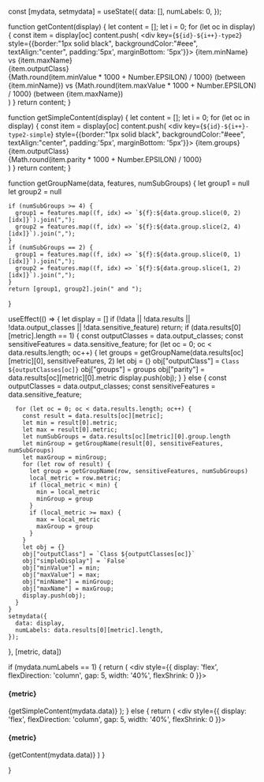 
  const [mydata, setmydata] = useState({
    data: [],
    numLabels: 0,
  });

  function getContent(display) {
    let content = [];
    let i = 0;
    for (let oc in display) {
      const item = display[oc]
      content.push(
        <div key={`${id}-${i++}-type2`} style={{border:"1px solid black", backgroundColor:"#eee", textAlign:"center", padding:'5px', marginBottom: '5px'}}>
          {item.minName} vs {item.maxName}<br/>
          {item.outputClass}<br/>{Math.round(item.minValue * 1000 + Number.EPSILON) / 1000} (between {item.minName}) vs {Math.round(item.maxValue * 1000 + Number.EPSILON) / 1000} (between {item.maxName})<br/>
        </div>
      )
    }
    return content;
  }

  function getSimpleContent(display) {
    let content = [];
    let i = 0;
    for (let oc in display) {
      const item = display[oc]
      content.push(
        <div key={`${id}-${i++}-type2-simple`} style={{border:"1px solid black", backgroundColor:"#eee", textAlign:"center", padding:'5px', marginBottom: '5px'}}>
          {item.groups}<br/>
          {item.outputClass}<br/>{Math.round(item.parity * 1000 + Number.EPSILON) / 1000}<br/>
        </div>
        )
    }
    return content;
  }

  function getGroupName(data, features, numSubGroups) {
    let group1 = null
    let group2 = null
    
    if (numSubGroups >= 4) {
      group1 = features.map((f, idx) => `${f}:${data.group.slice(0, 2)[idx]}`).join(",");
      group2 = features.map((f, idx) => `${f}:${data.group.slice(2, 4)[idx]}`).join(",");
    }
    if (numSubGroups == 2) {
      group1 = features.map((f, idx) => `${f}:${data.group.slice(0, 1)[idx]}`).join(",");
      group2 = features.map((f, idx) => `${f}:${data.group.slice(1, 2)[idx]}`).join(",");
    }
    return [group1, group2].join(" and ");
  }

  useEffect(() => {
    let display = []
    if (!data || !data.results || !data.output_classes || !data.sensitive_feature)
      return;
    if (data.results[0][metric].length == 1) {
      const outputClasses = data.output_classes;
      const sensitiveFeatures = data.sensitive_feature;
      for (let oc = 0; oc < data.results.length; oc++) {
        let groups = getGroupName(data.results[oc][metric][0], sensitiveFeatures, 2)
        let obj = {}
        obj["outputClass"] = `Class ${outputClasses[oc]}`
        obj["groups"] = groups
        obj["parity"] = data.results[oc][metric][0].metric
        display.push(obj);
      }
    }
    else {
      const outputClasses = data.output_classes;
      const sensitiveFeatures = data.sensitive_feature;

      for (let oc = 0; oc < data.results.length; oc++) {
        const result = data.results[oc][metric];
        let min = result[0].metric;
        let max = result[0].metric;
        let numSubGroups = data.results[oc][metric][0].group.length
        let minGroup = getGroupName(result[0], sensitiveFeatures, numSubGroups)
        let maxGroup = minGroup;
        for (let row of result) {
          let group = getGroupName(row, sensitiveFeatures, numSubGroups)
          local_metric = row.metric;
          if (local_metric < min) {
            min = local_metric
            minGroup = group
          }
          if (local_metric >= max) {
            max = local_metric
            maxGroup = group
          }
        }
        let obj = {}
        obj["outputClass"] = `Class ${outputClasses[oc]}`
        obj["simpleDisplay"] = `False`
        obj["minValue"] = min;
        obj["maxValue"] = max;
        obj["minName"] = minGroup;
        obj["maxName"] = maxGroup;
        display.push(obj);
      }
    }
    setmydata({
      data: display,
      numLabels: data.results[0][metric].length,
    });
  }, [metric, data])

  if (mydata.numLabels == 1) {
    return (
      <div style={{ display: 'flex', flexDirection: 'column', gap: 5, width: '40%', flexShrink: 0 }}>
        <h4>{metric}</h4>
        {getSimpleContent(mydata.data)}
      </div>
    );
  }
  else {
    return (
      <div style={{ display: 'flex', flexDirection: 'column', gap: 5, width: '40%', flexShrink: 0 }}>
        <h4>{metric}</h4>
        {getContent(mydata.data)}
      </div>
    )
  }

}